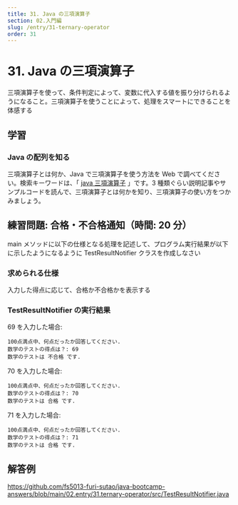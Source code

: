 ```yaml
---
title: 31. Java の三項演算子
section: 02.入門編
slug: /entry/31-ternary-operator
order: 31
---
```


# 31. Java の三項演算子

<p class="goal">
  三項演算子を使って、条件判定によって、変数に代入する値を振り分けられるようになること。三項演算子を使うことによって、処理をスマートにできることを体感する
</p>

## 学習

### Java の配列を知る

三項演算子とは何か、Java で三項演算子を使う方法を Web で調べてください。検索キーワードは、「 [java 三項演算子](https://www.google.com/search?q=java+三項演算子) 」です。3 種類ぐらい説明記事やサンプルコードを読んで、三項演算子とは何かを知り、三項演算子の使い方をつかみましょう。

## 練習問題: 合格・不合格通知（時間: 20 分）

main メソッドに以下の仕様となる処理を記述して、プログラム実行結果が以下に示したようになるように TestResultNotifier クラスを作成しなさい

### 求められる仕様

入力した得点に応じて、合格か不合格かを表示する

### TestResultNotifier の実行結果

69 を入力した場合:

```
100点満点中、何点だったか回答してください.
数学のテストの得点は？: 69
数学のテストは 不合格 です.
```

70 を入力した場合:

```
100点満点中、何点だったか回答してください.
数学のテストの得点は？: 70
数学のテストは 合格 です.
```

71 を入力した場合:

```
100点満点中、何点だったか回答してください.
数学のテストの得点は？: 71
数学のテストは 合格 です.
```

## 解答例

https://github.com/fs5013-furi-sutao/java-bootcamp-answers/blob/main/02.entry/31.ternary-operator/src/TestResultNotifier.java
